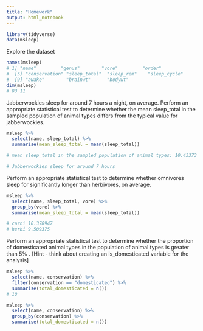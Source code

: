 ```yaml
---
title: "Homework"
output: html_notebook
---
```


```r
library(tidyverse)
data(msleep)
```

Explore the dataset

```r

names(msleep)
# 1] "name"         "genus"        "vore"         "order"       
#  [5] "conservation" "sleep_total"  "sleep_rem"    "sleep_cycle" 
#  [9] "awake"        "brainwt"      "bodywt"      
dim(msleep)
# 83 11


```

Jabberwockies sleep for around 7 hours a night, on average. Perform an appropriate statistical test to determine whether the mean sleep_total in the sampled population of animal types differs from the typical value for jabberwockies.

```r

msleep %>% 
  select(name, sleep_total) %>% 
  summarise(mean_sleep_total = mean(sleep_total))

# mean sleep_total in the sampled population of animal types: 10.43373	

# Jabberwockies sleep for around 7 hours

```

Perform an appropriate statistical test to determine whether omnivores sleep for significantly longer than herbivores, on average.
```r
msleep %>% 
  select(name, sleep_total, vore) %>% 
  group_by(vore) %>% 
  summarise(mean_sleep_total = mean(sleep_total))

# carni	10.378947			
# herbi	9.509375
```

Perform an appropriate statistical test to determine whether the proportion of domesticated animal types in the population of animal types is greater than 5%
.
[Hint - think about creating an is_domesticated variable for the analysis]

```r

msleep %>% 
  select(name, conservation) %>% 
  filter(conservation == "domesticated") %>% 
  summarise(total_domesticated = n())
# 10	

msleep %>% 
  select(name, conservation) %>% 
  group_by(conservation) %>% 
  summarise(total_domesticated = n())
```

